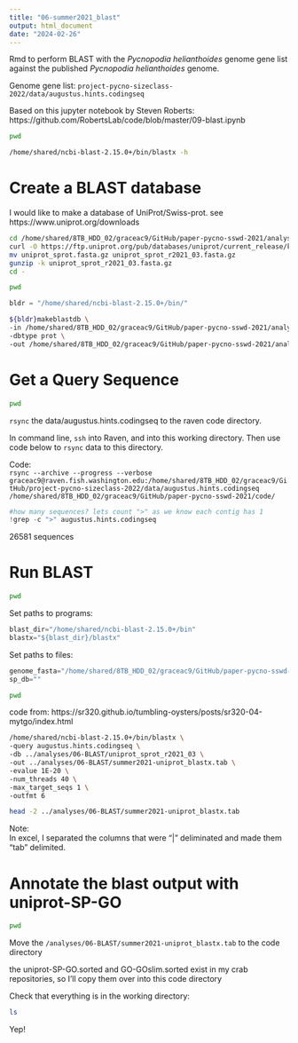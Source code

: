 ```yaml
---
title: "06-summer2021_blast"
output: html_document
date: "2024-02-26"
---
```

Rmd to perform BLAST with the _Pycnopodia helianthoides_ genome gene list against the published _Pycnopodia helianthoides_ genome. 

Genome gene list: `project-pycno-sizeclass-2022/data/augustus.hints.codingseq`

Based on this jupyter notebook by Steven Roberts: https://github.com/RobertsLab/code/blob/master/09-blast.ipynb 

```bash
pwd
```

```bash
/home/shared/ncbi-blast-2.15.0+/bin/blastx -h
```


# Create a BLAST database
I would like to make a database of UniProt/Swiss-prot. see https://www.uniprot.org/downloads 

```bash
cd /home/shared/8TB_HDD_02/graceac9/GitHub/paper-pycno-sswd-2021/analyses/06-BLAST
curl -O https://ftp.uniprot.org/pub/databases/uniprot/current_release/knowledgebase/complete/uniprot_sprot.fasta.gz
mv uniprot_sprot.fasta.gz uniprot_sprot_r2021_03.fasta.gz
gunzip -k uniprot_sprot_r2021_03.fasta.gz
cd -
```

```bash
pwd
```

```python
bldr = "/home/shared/ncbi-blast-2.15.0+/bin/"
```

```bash
${bldr}makeblastdb \
-in /home/shared/8TB_HDD_02/graceac9/GitHub/paper-pycno-sswd-2021/analyses/06-BLAST/uniprot_sprot_r2021_03.fasta \
-dbtype prot \
-out /home/shared/8TB_HDD_02/graceac9/GitHub/paper-pycno-sswd-2021/analyses/06-BLAST/uniprot_sprot_r2021_03
```

# Get a Query Sequence
```bash
pwd
```

`rsync` the data/augustus.hints.codingseq to the raven code directory. 

In command line, `ssh` into Raven, and into this working directory. Then use code below to `rsync` data to this directory.

Code:    
`rsync --archive --progress --verbose graceac9@raven.fish.washington.edu:/home/shared/8TB_HDD_02/graceac9/GitHub/project-pycno-sizeclass-2022/data/augustus.hints.codingseq /home/shared/8TB_HDD_02/graceac9/GitHub/paper-pycno-sswd-2021/code/`


```python
#how many sequences? lets count ">" as we know each contig has 1
!grep -c ">" augustus.hints.codingseq
```
26581 sequences 

# Run BLAST

```bash
pwd
```


Set paths to programs:
```python
blast_dir="/home/shared/ncbi-blast-2.15.0+/bin"
blastx="${blast_dir}/blastx"
```

Set paths to files:
```python
genome_fasta="/home/shared/8TB_HDD_02/graceac9/GitHub/paper-pycno-sswd-2021/code/augustus.hints.codingseq"
sp_db=""
```

```bash
pwd
```

code from: https://sr320.github.io/tumbling-oysters/posts/sr320-04-mytgo/index.html 

```bash
/home/shared/ncbi-blast-2.15.0+/bin/blastx \
-query augustus.hints.codingseq \
-db ../analyses/06-BLAST/uniprot_sprot_r2021_03 \
-out ../analyses/06-BLAST/summer2021-uniprot_blastx.tab \
-evalue 1E-20 \
-num_threads 40 \
-max_target_seqs 1 \
-outfmt 6
```

```bash
head -2 ../analyses/06-BLAST/summer2021-uniprot_blastx.tab
```

Note:    
In excel, I separated the columns that were "|" deliminated and made them "tab" delimited. 


# Annotate the blast output with uniprot-SP-GO
```bash
pwd
```

Move the `/analyses/06-BLAST/summer2021-uniprot_blastx.tab` to the code directory

the uniprot-SP-GO.sorted and GO-GOslim.sorted exist in my crab repositories, so I'll copy them over into this code directory

Check that everything is in the working directory:
```bash
ls
```

Yep!











